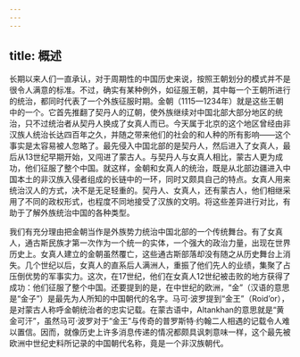 ```yaml
---
---
---
```

title: 概述
---



长期以来人们一直承认，对于周期性的中国历史来说，按照王朝划分的模式并不是很令人满意的标准。不过，确实有某种例外，如征服王朝，其中每一个王朝所进行的统治，都同时代表了一个外族征服时期。金朝（1115—1234年）就是这些王朝中的一个。它首先推翻了契丹人的辽朝，使外族继续对中国北部大部分地区的统治，只不过统治者从契丹人换成了女真人而已。今天属于北京的这个地区曾经由非汉族人统治长达四百年之久，并随之带来他们的社会的和人种的所有影响——这个事实是太容易被人忽略了。最先侵入中国北部的是契丹人，然后进入了女真人，最后从13世纪早期开始，又闯进了蒙古人。与契丹人与女真人相比，蒙古人更为成功，他们征服了整个中国。就这样，金朝和女真人的统治，既是从北部边疆进入中国本土的非汉族入侵者组成的长链中的一环，同时又颇具自己的特点。女真人用来统治汉人的方式，决不是无足轻重的。契丹人、女真人，还有蒙古人，他们相继采用了不同的政权形式，也程度不同地接受了汉族的文明。将这些差异进行对比，有助于了解外族统治中国的各种类型。

我们有充分理由把金朝当作是外族势力统治中国北部的一个传统舞台。有了女真人，通古斯民族才第一次作为一个统一的实体，一个强大的政治力量，出现在世界历史上。女真人建立的金朝虽然覆亡，这些通古斯部落却没有随之从历史舞台上消失。几个世纪以后，女真人的直系后人满洲人，重振了他们先人的业绩，集聚了占压倒优势的军事实力。这次，在17世纪，他们在女真人12世纪被击败的地方获得了成功：他们征服了整个中国。还要提到的是，在中世纪的欧洲，“金”（汉语的意思是“金子”）是最先为人所知的中国朝代的名字。马可·波罗提到“金王”（Roid’or），是对蒙古人称呼金朝统治者的忠实记载。在蒙古语中，Altankhan的意思就是“黄金可汗”，虽然马可·波罗对于“金王”与传奇的普罗斯特·约翰二人相遇的记载令人难以置信。因而，就像历史上许多消息传递的情况都颇具讽刺意味一样，这个最先被欧洲中世纪史料所记录的中国朝代名称，竟是一个非汉族朝代。
